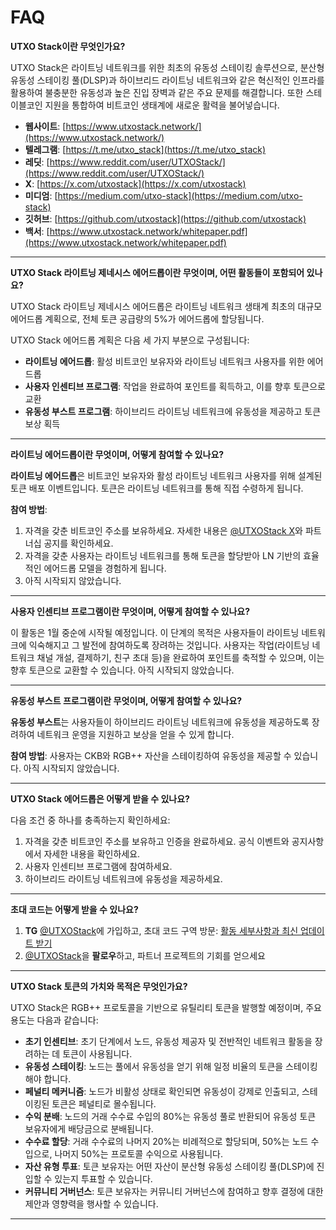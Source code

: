 # FAQ

**UTXO Stack이란 무엇인가요?**

UTXO Stack은 라이트닝 네트워크를 위한 최초의 유동성 스테이킹 솔루션으로, 분산형 유동성 스테이킹 풀(DLSP)과 하이브리드 라이트닝 네트워크와 같은 혁신적인 인프라를 활용하여 불충분한 유동성과 높은 진입 장벽과 같은 주요 문제를 해결합니다. 또한 스테이블코인 지원을 통합하여 비트코인 생태계에 새로운 활력을 불어넣습니다.

- **웹사이트**: [https://www.utxostack.network/](https://www.utxostack.network/)
- **텔레그램**: [https://t.me/utxo_stack](https://t.me/utxo_stack)
- **레딧**: [https://www.reddit.com/user/UTXOStack/](https://www.reddit.com/user/UTXOStack/)
- **X**: [https://x.com/utxostack](https://x.com/utxostack)
- **미디엄**: [https://medium.com/utxo-stack](https://medium.com/utxo-stack)
- **깃허브**: [https://github.com/utxostack](https://github.com/utxostack)
- **백서**: [https://www.utxostack.network/whitepaper.pdf](https://www.utxostack.network/whitepaper.pdf)

---

**UTXO Stack 라이트닝 제네시스 에어드롭이란 무엇이며, 어떤 활동들이 포함되어 있나요?**

UTXO Stack 라이트닝 제네시스 에어드롭은 라이트닝 네트워크 생태계 최초의 대규모 에어드롭 계획으로, 전체 토큰 공급량의 5%가 에어드롭에 할당됩니다.

UTXO Stack 에어드롭 계획은 다음 세 가지 부분으로 구성됩니다:

- **라이트닝 에어드롭**: 활성 비트코인 보유자와 라이트닝 네트워크 사용자를 위한 에어드롭
- **사용자 인센티브 프로그램**: 작업을 완료하여 포인트를 획득하고, 이를 향후 토큰으로 교환
- **유동성 부스트 프로그램**: 하이브리드 라이트닝 네트워크에 유동성을 제공하고 토큰 보상 획득

---

**라이트닝 에어드롭이란 무엇이며, 어떻게 참여할 수 있나요?**

**라이트닝 에어드롭**은 비트코인 보유자와 활성 라이트닝 네트워크 사용자를 위해 설계된 토큰 배포 이벤트입니다. 토큰은 라이트닝 네트워크를 통해 직접 수령하게 됩니다.

**참여 방법**:

1. 자격을 갖춘 비트코인 주소를 보유하세요. 자세한 내용은 [@UTXOStack X](https://x.com/utxostack)와 파트너십 공지를 확인하세요.
2. 자격을 갖춘 사용자는 라이트닝 네트워크를 통해 토큰을 할당받아 LN 기반의 효율적인 에어드롭 모델을 경험하게 됩니다.
3. 아직 시작되지 않았습니다.

---

**사용자 인센티브 프로그램이란 무엇이며, 어떻게 참여할 수 있나요?**

이 활동은 1월 중순에 시작될 예정입니다. 이 단계의 목적은 사용자들이 라이트닝 네트워크에 익숙해지고 그 발전에 참여하도록 장려하는 것입니다. 사용자는 작업(라이트닝 네트워크 채널 개설, 결제하기, 친구 초대 등)을 완료하여 포인트를 축적할 수 있으며, 이는 향후 토큰으로 교환할 수 있습니다. 아직 시작되지 않았습니다.

---

**유동성 부스트 프로그램이란 무엇이며, 어떻게 참여할 수 있나요?**

**유동성 부스트**는 사용자들이 하이브리드 라이트닝 네트워크에 유동성을 제공하도록 장려하여 네트워크 운영을 지원하고 보상을 얻을 수 있게 합니다.

**참여 방법**: 사용자는 CKB와 RGB++ 자산을 스테이킹하여 유동성을 제공할 수 있습니다. 아직 시작되지 않았습니다.

---

**UTXO Stack 에어드롭은 어떻게 받을 수 있나요?**

다음 조건 중 하나를 충족하는지 확인하세요:

1. 자격을 갖춘 비트코인 주소를 보유하고 인증을 완료하세요. 공식 이벤트와 공지사항에서 자세한 내용을 확인하세요.
2. 사용자 인센티브 프로그램에 참여하세요.
3. 하이브리드 라이트닝 네트워크에 유동성을 제공하세요.

---

**초대 코드는 어떻게 받을 수 있나요?**

1. **TG** [@UTXOStack](https://t.me/utxo_stack)에 가입하고, 초대 코드 구역 방문: [활동 세부사항과 최신 업데이트 받기](https://t.me/utxo_stack/13343)
2. [@UTXOStack](https://x.com/utxostack)을 **팔로우**하고, 파트너 프로젝트의 기회를 얻으세요

---

**UTXO Stack 토큰의 가치와 목적은 무엇인가요?**

UTXO Stack은 RGB++ 프로토콜을 기반으로 유틸리티 토큰을 발행할 예정이며, 주요 용도는 다음과 같습니다:

- **초기 인센티브**: 초기 단계에서 노드, 유동성 제공자 및 전반적인 네트워크 활동을 장려하는 데 토큰이 사용됩니다.
- **유동성 스테이킹**: 노드는 풀에서 유동성을 얻기 위해 일정 비율의 토큰을 스테이킹해야 합니다.
- **페널티 메커니즘**: 노드가 비활성 상태로 확인되면 유동성이 강제로 인출되고, 스테이킹된 토큰은 페널티로 몰수됩니다.
- **수익 분배**: 노드의 거래 수수료 수입의 80%는 유동성 풀로 반환되어 유동성 토큰 보유자에게 배당금으로 분배됩니다.
- **수수료 할당**: 거래 수수료의 나머지 20%는 비례적으로 할당되며, 50%는 노드 수입으로, 나머지 50%는 프로토콜 수익으로 사용됩니다.
- **자산 유형 투표**: 토큰 보유자는 어떤 자산이 분산형 유동성 스테이킹 풀(DLSP)에 진입할 수 있는지 투표할 수 있습니다.
- **커뮤니티 거버넌스**: 토큰 보유자는 커뮤니티 거버넌스에 참여하고 향후 결정에 대한 제안과 영향력을 행사할 수 있습니다.

---
